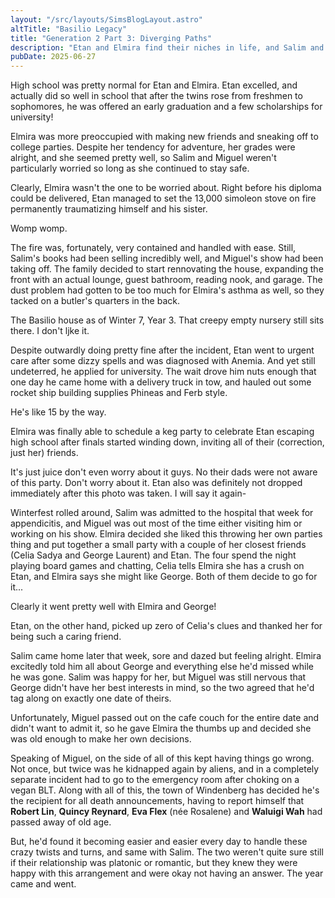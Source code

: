 ```yaml
---
layout: "/src/layouts/SimsBlogLayout.astro"
altTitle: "Basilio Legacy"
title: "Generation 2 Part 3: Diverging Paths"
description: "Etan and Elmira find their niches in life, and Salim and Miguel start to feel okay despite all the curveballs thrown their way."
pubDate: 2025-06-27
---
```


High school was pretty normal for Etan and Elmira. Etan excelled, and actually did so well in school that after the twins rose from freshmen to sophomores, he was offered an early graduation and a few scholarships for university!

Elmira was more preoccupied with making new friends and sneaking off to college parties. Despite her tendency for adventure, her grades were alright, and she seemed pretty well, so Salim and Miguel weren't particularly worried so long as she continued to stay safe. 

Clearly, Elmira wasn't the one to be worried about. Right before his diploma could be delivered, Etan managed to set the 13,000 simoleon stove on fire permanently traumatizing himself and his sister.

<BlogImage imgSrc="../../../images/shrines/sims/basiliox2-3-aflame.png" imgAlt="A Sims 4 screenshot, Etan setting himself and the stove on fire as he jumps back in horror.">
Womp womp.
</BlogImage>

The fire was, fortunately, very contained and handled with ease. Still, Salim's books had been selling incredibly well, and Miguel's show had been taking off. The family decided to start rennovating the house, expanding the front with an actual lounge, guest bathroom, reading nook, and garage. The dust problem had gotten to be too much for Elmira's asthma as well, so they tacked on a butler's quarters in the back.

<BlogImage imgSrc="../../../images/shrines/sims/basiliox2-3-rennovated.png" imgAlt="A Sims 4 screenshot, A top-down view of the Basilio house, complete with an actual entrance area with little lights and a tiny garden, as well as a garage, reading nook, bathroom, and randomly placed chess table.">
The Basilio house as of Winter 7, Year 3. That creepy empty nursery still sits there. I don't ljke it.
</BlogImage>

Despite outwardly doing pretty fine after the incident, Etan went to urgent care after some dizzy spells and was diagnosed with Anemia. And yet still undeterred, he applied for university. The wait drove him nuts enough that one day he came home with a delivery truck in tow, and hauled out some rocket ship building supplies Phineas and Ferb style.

<BlogImage imgSrc="../../../images/shrines/sims/basiliox2-3-broisakid.png" imgAlt="A Sims 4 screenshot, Etan Basilio building a rocketship in the backyard.">
He's like 15 by the way.
</BlogImage>

Elmira was finally able to schedule a keg party to celebrate Etan escaping high school after finals started winding down, inviting all of their (correction, just her) friends. 

<BlogImage imgSrc="../../../images/shrines/sims/basiliox2-3-kegstand.png" imgAlt="A Sims 4 screenshot, Elmira Basilio holding Etan up as he tries to do a keg stand.">
It's just juice don't even worry about it guys. No their dads were not aware of this party. Don't worry about it. Etan also was definitely not dropped immediately after this photo was taken. I will say it again-
</BlogImage>

Winterfest rolled around, Salim was admitted to the hospital that week for appendicitis, and Miguel was out most of the time either visiting him or working on his show. Elmira decided she liked this throwing her own parties thing and put together a small party with a couple of her closest friends (Celia Sadya and George Laurent) and Etan. The four spend the night playing board games and chatting, Celia tells Elmira she has a crush on Etan, and Elmira says she might like George. Both of them decide to go for it...

<BlogImage imgSrc="../../../images/shrines/sims/basiliox2-3-kiss.png" imgAlt="A Sims 4 screenshot, Elmira Basilio having her first kiss with George Laurent">
Clearly it went pretty well with Elmira and George!
</BlogImage>

Etan, on the other hand, picked up zero of Celia's clues and thanked her for being such a caring friend.

Salim came home later that week, sore and dazed but feeling alright. Elmira excitedly told him all about George and everything else he'd missed while he was gone. Salim was happy for her, but Miguel was still nervous that George didn't have her best interests in mind, so the two agreed that he'd tag along on exactly one date of theirs.

Unfortunately, Miguel passed out on the cafe couch for the entire date and didn't want to admit it, so he gave Elmira the thumbs up and decided she was old enough to make her own decisions.

Speaking of Miguel, on the side of all of this kept having things go wrong. Not once, but twice was he kidnapped again by aliens, and in a completely separate incident had to go to the emergency room after choking on a vegan BLT. Along with all of this, the town of Windenberg has decided he's the recipient for all death announcements, having to report himself that **Robert Lin**, **Quincy Reynard**, **Eva Flex** (née Rosalene) and **Waluigi Wah** had passed away of old age.

But, he'd found it becoming easier and easier every day to handle these crazy twists and turns, and same with Salim. The two weren't quite sure still if their relationship was platonic or romantic, but they knew they were happy with this arrangement and were okay not having an answer. The year came and went.